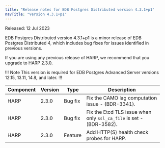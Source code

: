 ```yaml
---
title: "Release notes for EDB Postgres Distributed version 4.3.1+p1"
navTitle: "Version 4.3.1+p1"
---
```


Released: 12 Jul 2023

EDB Postgres Distributed version 4.3.1+p1 is a minor release of EDB Postgres Distributed 4, which includes bug fixes for issues identified in previous versions.

If you are using any previous release of HARP, we recommend that you upgrade to HARP 2.3.0.

!!! Note
This version is required for EDB Postgres Advanced Server versions 12.15, 13.11, 14.8, and later.
!!!

 Component | Version |  Type           |                                                   Description
 --------- | ------- | --------------- | ------------------------------------------------------------------------------------------------------------------------
 HARP      | 2.3.0   | Bug fix         | Fix the CAMO lag computation issue - (BDR-3341).
 HARP      | 2.3.0   | Bug fix         | Fix the Etcd TLS issue when only `ssl_ca_file` is set - (BDR-3582).
 HARP      | 2.3.0   | Feature         | Add HTTP(S) health check probes for HARP.

